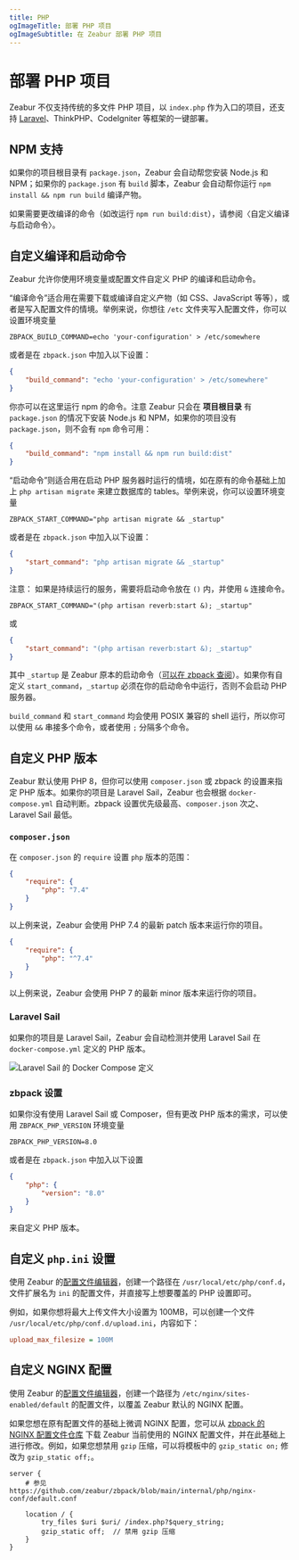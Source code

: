 ```yaml
---
title: PHP
ogImageTitle: 部署 PHP 项目
ogImageSubtitle: 在 Zeabur 部署 PHP 项目
---
```


# 部署 PHP 项目

Zeabur 不仅支持传统的多文件 PHP 项目，以 `index.php` 作为入口的项目，还支持 [Laravel](./php/laravel)、ThinkPHP、CodeIgniter 等框架的一键部署。

## NPM 支持

如果你的项目根目录有 `package.json`，Zeabur 会自动帮您安装 Node.js 和 NPM；如果你的 `package.json` 有 `build` 脚本，Zeabur 会自动帮你运行 `npm install && npm run build` 编译产物。

如果需要更改编译的命令（如改运行 `npm run build:dist`），请参阅〈自定义编译与启动命令〉。

## 自定义编译和启动命令

Zeabur 允许你使用环境变量或配置文件自定义 PHP 的编译和启动命令。

“编译命令”适合用在需要下载或编译自定义产物（如 CSS、JavaScript 等等），或者是写入配置文件的情境。举例来说，你想往 `/etc` 文件夹写入配置文件，你可以设置环境变量

```env
ZBPACK_BUILD_COMMAND=echo 'your-configuration' > /etc/somewhere
```

或者是在 `zbpack.json` 中加入以下设置：

```json
{
    "build_command": "echo 'your-configuration' > /etc/somewhere"
}
```

你亦可以在这里运行 npm 的命令。注意 Zeabur 只会在 **项目根目录** 有 `package.json` 的情况下安装 Node.js 和 NPM，如果你的项目没有 `package.json`，则不会有 `npm` 命令可用：

```json
{
    "build_command": "npm install && npm run build:dist"
}
```

“启动命令”则适合用在启动 PHP 服务器时运行的情境，如在原有的命令基础上加上 `php artisan migrate` 来建立数据库的 tables。举例来说，你可以设置环境变量

```env
ZBPACK_START_COMMAND="php artisan migrate && _startup"
```

或者是在 `zbpack.json` 中加入以下设置：

```json
{
    "start_command": "php artisan migrate && _startup"
}
```

注意： 如果是持续运行的服务，需要将启动命令放在 `()` 内，并使用 `&` 连接命令。

```env
ZBPACK_START_COMMAND="(php artisan reverb:start &); _startup"
```

或

```json
{
    "start_command": "(php artisan reverb:start &); _startup"
}
```

其中 `_startup` 是 Zeabur 原本的启动命令（[可以在 zbpack 查阅](https://github.com/zeabur/zbpack/tree/main/internal/php)）。如果你有自定义 `start_command`，`_startup` 必须在你的启动命令中运行，否则不会启动 PHP 服务器。

`build_command` 和 `start_command` 均会使用 POSIX 兼容的 shell 运行，所以你可以使用 `&&` 串接多个命令，或者使用 `;` 分隔多个命令。

## 自定义 PHP 版本

Zeabur 默认使用 PHP 8，但你可以使用 `composer.json` 或 zbpack 的设置来指定 PHP 版本。如果你的项目是 Laravel Sail，Zeabur 也会根据 `docker-compose.yml` 自动判断。zbpack 设置优先级最高、`composer.json` 次之、Laravel Sail 最低。

### `composer.json`

在 `composer.json` 的 `require` 设置 `php` 版本的范围：

```json
{
    "require": {
        "php": "7.4"
    }
}
```

以上例来说，Zeabur 会使用 PHP 7.4 的最新 patch 版本来运行你的项目。

```json
{
    "require": {
        "php": "^7.4"
    }
}
```

以上例来说，Zeabur 会使用 PHP 7 的最新 minor 版本来运行你的项目。

### Laravel Sail

如果你的项目是 Laravel Sail，Zeabur 会自动检测并使用 Laravel Sail 在 `docker-compose.yml` 定义的 PHP 版本。

![Laravel Sail 的 Docker Compose 定义](/guides/php/laravel-sail-docker-compose.webp)

### zbpack 设置

如果你没有使用 Laravel Sail 或 Composer，但有更改 PHP 版本的需求，可以使用 `ZBPACK_PHP_VERSION` 环境变量

```env
ZBPACK_PHP_VERSION=8.0
```

或者是在 `zbpack.json` 中加入以下设置

```json
{
    "php": {
        "version": "8.0"
    }
}
```

来自定义 PHP 版本。

## 自定义 `php.ini` 设置

使用 Zeabur 的[配置文件编辑器](/deploy/config-edit)，创建一个路径在 `/usr/local/etc/php/conf.d`，文件扩展名为 `ini` 的配置文件，并直接写上想要覆盖的 PHP 设置即可。

例如，如果你想将最大上传文件大小设置为 100MB，可以创建一个文件 `/usr/local/etc/php/conf.d/upload.ini`，内容如下：

```ini
upload_max_filesize = 100M
```

## 自定义 NGINX 配置

使用 Zeabur 的[配置文件编辑器](/deploy/config-edit)，创建一个路径为 `/etc/nginx/sites-enabled/default` 的配置文件，以覆盖 Zeabur 默认的 NGINX 配置。

如果您想在原有配置文件的基础上微调 NGINX 配置，您可以从 [zbpack 的 NGINX 配置文件仓库](https://github.com/zeabur/zbpack/blob/main/internal/php/nginx-conf/default.conf) 下载 Zeabur 当前使用的 NGINX 配置文件，并在此基础上进行修改。例如，如果您想禁用 `gzip` 压缩，可以将模板中的 `gzip_static on;` 修改为 `gzip_static off;`。

```
server {
    # 参见 https://github.com/zeabur/zbpack/blob/main/internal/php/nginx-conf/default.conf

    location / {
        try_files $uri $uri/ /index.php?$query_string;
        gzip_static off;  // 禁用 gzip 压缩
	}
}
```
